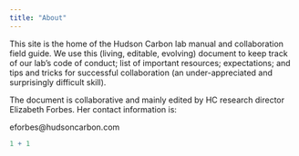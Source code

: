 ```yaml
---
title: "About"
---
```


This site is the home of the Hudson Carbon lab manual and collaboration field guide. We use this (living, editable, evolving) document to keep track of our lab's code of conduct; list of important resources; expectations; and tips and tricks for successful collaboration (an under-appreciated and surprisingly difficult skill).

The document is collaborative and mainly edited by HC research director Elizabeth Forbes. Her contact information is:

eforbes\@hudsoncarbon.com

```r
1 + 1
```
